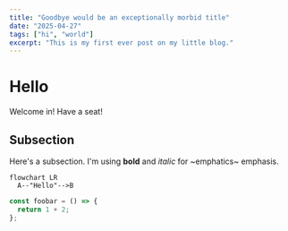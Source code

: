 ```yaml
---
title: "Goodbye would be an exceptionally morbid title"
date: "2025-04-27"
tags: ["hi", "world"]
excerpt: "This is my first ever post on my little blog."
---
```


# Hello

Welcome in! Have a seat!

## Subsection

Here's a subsection. I'm using **bold** and _italic_ for ~emphatics~ emphasis.

```mermaid
flowchart LR
  A--"Hello"-->B
```

```javascript
const foobar = () => {
  return 1 + 2;
};
```
